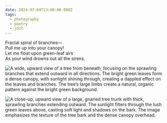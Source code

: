 ```yaml
---
date: 2024-07-04T13:00:00.000Z
tags:
  - photography
  - poetry
  - jdch
---
```

Fractal spiral of branches—<br/>
Pull me up into your canopy!<br/>
Let me float upon green-leaf airs<br/>
As your wind drowns out all the sirens.

![A wide, upward view of a tree from beneath, focusing on the sprawling branches that extend outward in all directions. The bright green leaves form a dense canopy, with sunlight shining through, creating a dappled effect on the leaves and branches. The tree’s large limbs create a natural, organic pattern against the bright green background.](/assets/photos/20240704-IMG_9683.jpg)

![A close-up, upward view of a large, gnarled tree trunk with thick, sprawling branches extending outward. The sunlight filters through the lush green leaves above, casting soft light and shadows on the bark. The image emphasizes the texture of the tree bark and the dense canopy overhead.](/assets/photos/20240704-IMG_9690.jpg)